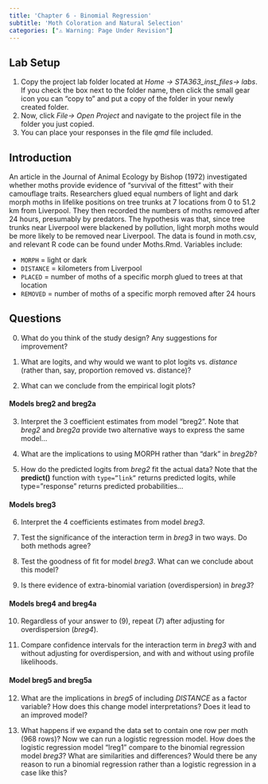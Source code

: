 ```yaml
---
title: 'Chapter 6 - Binomial Regression'
subtitle: 'Moth Coloration and Natural Selection'
categories: ["⚠️ Warning: Page Under Revision"]
---
```



## Lab Setup

1) Copy the project lab folder located at *Home -> STA363_inst_files-> labs*. If you check the box next to the folder name, then click the small gear icon you can "copy to" and put a copy of the folder in your newly created folder. 
2) Now, click *File-> Open Project* and navigate to the project file in the folder you just copied. 
3) You can place your responses in the file *qmd* file included. 

## Introduction

An article in the Journal of Animal Ecology by Bishop (1972) investigated whether moths provide evidence of “survival of the fittest” with their camouflage traits.  Researchers glued equal numbers of light and dark morph moths in lifelike positions on tree trunks at 7 locations from 0 to 51.2 km from Liverpool.  They then recorded the numbers of moths removed after 24 hours, presumably by predators.  The hypothesis was that, since tree trunks near Liverpool were blackened by pollution, light morph moths would be more likely to be removed near Liverpool.  The data is found in moth.csv, and relevant R code can be found under Moths.Rmd.  Variables include:

- `MORPH` = light or dark
- `DISTANCE` = kilometers from Liverpool
- `PLACED` = number of moths of a specific morph glued to trees at that location
- `REMOVED` = number of moths of a specific morph removed after 24 hours

## Questions

0. What do you think of the study design?  Any suggestions for improvement?

1. What are logits, and why would we want to plot logits vs. *distance* (rather than, say, proportion removed vs. distance)?

2. What can we conclude from the empirical logit plots?

#### Models breg2 and breg2a

3. Interpret the 3 coefficient estimates from model “breg2”.  Note that *breg2* and *breg2a* provide two alternative ways to express the same model...


4. What are the implications to using MORPH rather than “dark” in *breg2b*?


5. How do the predicted logits from *breg2* fit the actual data?  Note that the **predict()** function with `type=”link”` returns predicted logits, while type=”response” returns predicted probabilities…


#### Models breg3

6. Interpret the 4 coefficients estimates from model *breg3*.

7. Test the significance of the interaction term in *breg3* in two ways.  Do both methods agree?

8. Test the goodness of fit for model *breg3*.  What can we conclude about this model?

9. Is there evidence of extra-binomial variation (overdispersion) in *breg3*?  

#### Models breg4 and breg4a

10. Regardless of your answer to (9), repeat (7) after adjusting for overdispersion (*breg4*).

11. Compare confidence intervals for the interaction term in *breg3* with and without adjusting for overdispersion, and with and without using profile likelihoods.


#### Model breg5 and breg5a

12. What are the implications in *breg5* of including *DISTANCE* as a factor variable?  How does this change model interpretations?  Does it lead to an improved model?

13. What happens if we expand the data set to contain one row per moth (968 rows)?  Now we can run a logistic regression model.  How does the logistic regression model “lreg1” compare to the binomial regression model *breg3*?  What are similarities and differences?  Would there be any reason to run a binomial regression rather than a logistic regression in a case like this?


